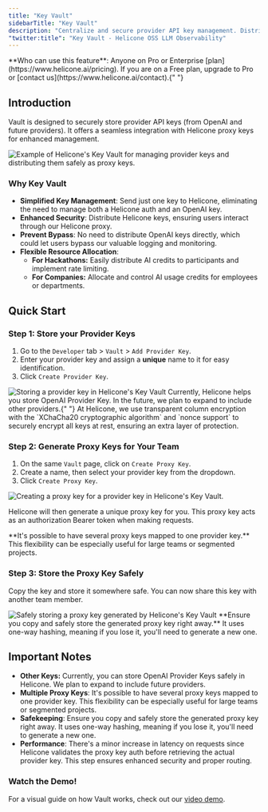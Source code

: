 ```yaml
---
title: "Key Vault"
sidebarTitle: "Key Vault"
description: "Centralize and secure provider API key management. Distribute Helicone proxy keys for simplified access control and enhanced security of your LLM applications."
"twitter:title": "Key Vault - Helicone OSS LLM Observability"
---
```



<Info>
  **Who can use this feature**: Anyone on Pro or Enterprise [plan](https://www.helicone.ai/pricing). If you are on a Free plan, upgrade to Pro or [contact
  us](https://www.helicone.ai/contact).{" "}
</Info>

## Introduction

Vault is designed to securely store provider API keys (from OpenAI and future providers). It offers a seamless integration with Helicone proxy keys for enhanced management.

<Frame caption="Store your provider keys, then distribute as proxy keys. ">
  <img
    src="/images/vault/example-key-vault.png"
    alt="Example of Helicone's Key Vault for managing provider keys and distributing them safely as proxy keys. "
  />
</Frame>

### Why Key Vault

- **Simplified Key Management**: Send just one key to Helicone, eliminating the need to manage both a Helicone auth and an OpenAI key.
- **Enhanced Security**: Distribute Helicone keys, ensuring users interact through our Helicone proxy.
- **Prevent Bypass**: No need to distribute OpenAI keys directly, which could let users bypass our valuable logging and monitoring.
- **Flexible Resource Allocation**:
  - **For Hackathons:** Easily distribute AI credits to participants and implement rate limiting.
  - **For Companies:** Allocate and control AI usage credits for employees or departments.

## Quick Start

### Step 1: Store your Provider Keys

1. Go to the `Developer` tab > `Vault` > `Add Provider Key`.
2. Enter your provider key and assign a **unique** name to it for easy identification.
3. Click `Create Provider Key`.

<Frame>
  <img
    src="/images/vault/example-store-provider-key.png"
    alt="Storing a provider key in Helicone's Key Vault"
  />
</Frame>

<Note>
  Currently, Helicone helps you store OpenAI Provider Key. In the future, we
  plan to expand to include other providers.{" "}
</Note>

<Accordion title="How we encrypt your Provider Key securely?">
  At Helicone, we use transparent column encryption with the `XChaCha20
  cryptographic algorithm` and `nonce support` to securely encrypt all keys at
  rest, ensuring an extra layer of protection.
</Accordion>

### Step 2: Generate Proxy Keys for Your Team

1. On the same `Vault` page, click on `Create Proxy Key`.
2. Create a name, then select your provider key from the dropdown.
3. Click `Create Proxy Key`.

<Frame caption="Generate a proxy key for your provider key.">
  <img
    src="/images/vault/example-create-proxy-key.png"
    alt="Creating a proxy key for a provider key in Helicone's Key Vault. "
  />
</Frame>

Helicone will then generate a unique proxy key for you. This proxy key acts as an authorization Bearer token when making requests.

<Tip>
  **It's possible to have several proxy keys mapped to one provider key.** This
  flexibility can be especially useful for large teams or segmented projects.
</Tip>

### Step 3: Store the Proxy Key Safely

Copy the key and store it somewhere safe. You can now share this key with another team member.

<Frame caption="Copy the key the store it somwhere safe. ">
  <img
    src="/images/vault/example-store-key-safely.png"
    alt="Safely storing a proxy key generated by Helicone's Key Vault"
  />
</Frame>

<Warning>
  **Ensure you copy and safely store the generated proxy key right away.** It
  uses one-way hashing, meaning if you lose it, you'll need to generate a new
  one.
</Warning>

## Important Notes

- **Other Keys:** Currently, you can store OpenAI Provider Keys safely in Helicone. We plan to expand to include future providers.
- **Multiple Proxy Keys**: It's possible to have several proxy keys mapped to one provider key. This flexibility can be especially useful for large teams or segmented projects.
- **Safekeeping**: Ensure you copy and safely store the generated proxy key right away. It uses one-way hashing, meaning if you lose it, you'll need to generate a new one.
- **Performance**: There's a minor increase in latency on requests since Helicone validates the proxy key auth before retrieving the actual provider key. This step ensures enhanced security and proper routing.

### Watch the Demo!

For a visual guide on how Vault works, check out our [video demo](https://www.loom.com/share/122024dcb1c74cba887a49ce5516a6a1?sid=4fc886f9-2808-4a7b-8965-92d120eb48c1).

<QuestionsSection />

